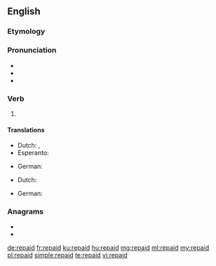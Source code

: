 ==English==

===Etymology===
{{prefix|re|paid|lang=en}}

===Pronunciation===
* {{IPA|/ɹiˈpeɪd/|lang=en}}
* {{audio|En-us-repaid.ogg|Audio (US)|lang=en}}
* {{rhymes|eɪd|lang=en}}

===Verb===
{{head|en|verb form}}

# {{en-past of|repay}}

====Translations====
{{trans-top|past tense of repay}}
* Dutch: {{t+|nl|de}}, {{t+|nl|den}}
* Esperanto: {{t+|eo|is}}
{{trans-mid}}
* German: {{t+|de|zurückgezahlt}}
{{trans-bottom}}

{{trans-top|past participle of repay}}
* Dutch: {{t+|nl|ge}}
{{trans-mid}}
* German: {{t+|de|zurückgezahlt}}
{{trans-bottom}}

===Anagrams===
* {{l|en|diaper}}
* {{l|en|paired}}

[[de:repaid]]
[[fr:repaid]]
[[ku:repaid]]
[[hu:repaid]]
[[mg:repaid]]
[[ml:repaid]]
[[my:repaid]]
[[pl:repaid]]
[[simple:repaid]]
[[te:repaid]]
[[vi:repaid]]
